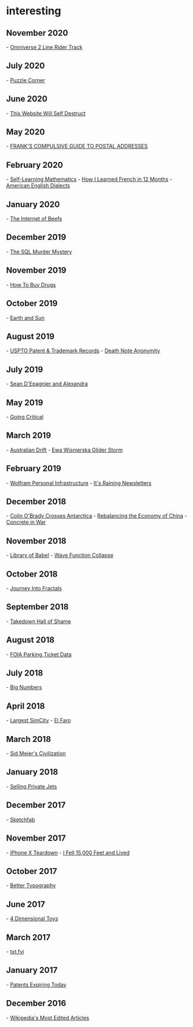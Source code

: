 
= interesting =

== November 2020 ==
- [[https://delu.medium.com/i-spent-11-years-working-on-this-line-rider-track-96742fc0b709|Omniverse 2 Line Rider Track]]
== July 2020 ==
- [[https://cs.nyu.edu/~gottlieb/tr/|Puzzle Corner]]
== June 2020 ==
- [[https://www.thiswebsitewillselfdestruct.com/|This Website Will Self Destruct]]
== May 2020 ==
- [[http://www.columbia.edu/~fdc/postal/|FRANK'S COMPULSIVE GUIDE TO POSTAL ADDRESSES]]
== February 2020 ==
- [[https://www.neilwithdata.com/mathematics-self-learner|Self-Learning Mathematics]]
- [[http://www.runwes.com/2020/02/11/howilearnedfrench.html|How I Learned French in 12 Months]]
- [[https://aschmann.net/AmEng/|American English Dialects]]
== January 2020 ==
- [[https://www.ribbonfarm.com/2020/01/16/the-internet-of-beefs/|The Internet of Beefs]]
== December 2019 ==
- [[https://mystery.knightlab.com/|The SQL Murder Mystery]]
== November 2019 ==
- [[https://www.lrb.co.uk/v41/n21/misha-glenny/how-to-buy-drugs|How To Buy Drugs]]
== October 2019 ==
- [[https://ciechanow.ski/earth-and-sun/|Earth and Sun]]
== August 2019 ==
- [[https://www.uspto.gov/|USPTO Patent & Trademark Records]]
- [[https://www.gwern.net/Death-Note-Anonymity|Death Note Anonymity]]
== July 2019 ==
- [[https://towndock.net/shippingnews/sean-d-epagnier-and-alexandra?viewport=980,1764,0|Sean D'Epagnier and Alexandra]]
== May 2019 ==
- [[https://www.meltingasphalt.com/interactive/going-critical/|Going Critical]]
== March 2019 ==
- [[https://news.nationalgeographic.com/2016/09/australia-moves-gps-coordinates-adjusted-continental-drift/|Australian Drift]]
- [[https://www.directexpose.com/paraglider-ewa-wisnierska-storm/|Ewa Wisnierska Glider Storm]]
== February 2019 ==
- [[https://blog.stephenwolfram.com/2019/02/seeking-the-productive-life-some-details-of-my-personal-infrastructure|Wolfram Personal Infrastructure]]
- [[https://craigmod.com/essays/newsletters/|It's Raining Newsletters]]
== December 2018 ==
- [[https://www.nytimes.com/2018/12/26/sports/antarctica-race-colin-obrady.html|Colin O'Brady Crosses Antarctica]]
- [[https://carnegieendowment.org/2018/07/27/china-s-best-option-for-responding-to-trade-war-pub-77039|Rebalancing the Economy of China]]
- [[https://mwi.usma.edu/effective-weapon-modern-battlefield-concrete/|Concrete in War]]
== November 2018 ==
- [[https://libraryofbabel.info/|Library of Babel]]
- [[https://marian42.itch.io/wfc|Wave Function Collapse]]
== October 2018 ==
- [[https://medium.com/@bananaft/my-journey-into-fractals-d25ebc6c4dc2|Journey Into Fractals]]
== September 2018 ==
- [[https://www.eff.org/takedowns|Takedown Hall of Shame]]
== August 2018 ==
- [[http://mchap.io/using-foia-data-and-unix-to-halve-major-source-of-parking-tickets.html |FOIA Parking Ticket Data]]
== July 2018 ==
- [[https://www.scottaaronson.com/writings/bignumbers.html|Big Numbers]]
== April 2018 ==
- [[https://rumorsontheinternets.org/2010/10/14/magnasanti-the-largest-and-most-terrifying-simcity/|Largest SimCity]]
- [[https://www.vanityfair.com/news/2018/04/inside-el-faro-the-worst-us-maritime-disaster-in-decades|El Faro]]
== March 2018 ==
- [[https://www.filfre.net/2018/03/the-game-of-everything-part-1-making-civilization/|Sid Meier's Civilization]]
== January 2018 ==
- [[https://mobile.nytimes.com/2018/01/23/magazine/selling-airborne-opulence-to-the-upper-upper-upper-class.html?referer=|Selling Private Jets]]
== December 2017 ==
- [[https://sketchfab.com/|Sketchfab]]
== November 2017 ==
- [[https://www.ifixit.com/Teardown/iPhone%2BX%2BTeardown/98975|iPhone X Teardown]]
- [[https://uss-la-ca135.org/60/1960Judkins-Knott.html|I Fell 15,000 Feet and Lived]]
== October 2017 ==
- [[http://pierrickcalvez.com/journal/a-five-minutes-guide-to-better-typography|Better Typography]]
== June 2017 ==
- [[http://marctenbosch.com/news/2017/06/4d-toys-a-box-of-four-dimensional-toys|4 Dimensional Toys]]
== March 2017 ==
- [[https://txt.fyi/about/|txt.fyi]]
== January 2017 ==
- [[http://patentsexpiringtoday.com/|Patents Expiring Today]]
== December 2016 ==
- [[https://blog.wikimedia.org/2016/12/21/death-politics-most-edited-articles/|Wikipedia's Most Edited Articles]]
